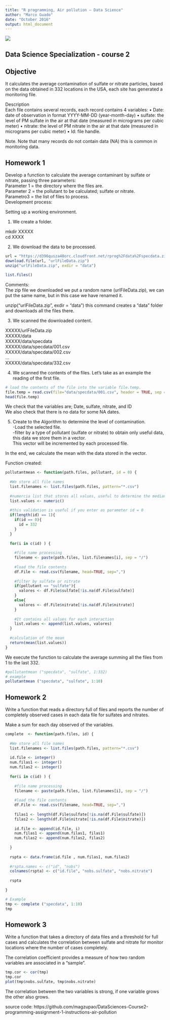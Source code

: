 ```yaml
---
title: "R programming, Air pollution – Data Science"
author: "Marco Guado"
date: "October 2016"
output: html_document
---
```

![](magz.png)  
    
## Data Science Specialization - course 2
  
## Objective  
It calculates the average contamination of sulfate or nitrate particles, based on the data obtained in 332 locations in the USA, each site has generated a monitoring file.  
  
Description  
Each file contains several records, each record contains 4 variables:
• Date: date of observation in format YYYY-MM-DD (year-month-day)
• sulfate: the level of PM sulfate in the air at that date (measured in micrograms per cubic meter)
• nitrate: the level of PM nitrate in the air at that date (measured in micrograms per cubic meter)
• Id: file handle.    
  
Note. Note that many records do not contain data (NA) this is common in monitoring data.    
  
## Homework 1  
  
Develop a function to calculate the average contaminant by sulfate or nitrate, passing three parameters:  
Parameter 1 = the directory where the files are.  
Parameter 2 = the pollutant to be calculated; sulfate or nitrate.  
Parametro3 = the list of files to process.  
Development process:  
  
Setting up a working environment.  
  
1. We create a folder.  
  
mkdir XXXXX  
cd XXXX  
  
2. We download the data to be processed.  
  
```r

url = "https://d396qusza40orc.cloudfront.net/rprog%2Fdata%2Fspecdata.zip"
download.file(url, "urlFileData.zip") 
unzip("urlFileData.zip", exdir = "data") 

list.files()

```
  
Comments:  
The zip file we downloaded we put a random name (urlFileData.zip), we can put the same name, but in this case we have renamed it.  
  
unzip("urlFileData.zip", exdir = "data")  this command creates a "data" folder and downloads all the files there.  
  
3. We scanned the downloaded content.  
  
XXXXX/urlFileData.zip  
XXXXX/data  
XXXXX/data/specdata  
XXXXX/data/specdata/001.csv  
XXXXX/data/specdata/002.csv  
…  
XXXXX/data/specdata/332.csv  
  
4. We scanned the contents of the files. Let's take as an example the reading of the first file.  
  
```r
# load the contents of the file into the variable file.temp.
file.temp = read.csv(file="data/specdata/001.csv", header = TRUE, sep = ",")
head(file.temp)

```
  
We check that the variables are; Date, sulfate, nitrate, and ID  
We also check that there is no data for some NA dates.  
  
5. Create to the Algorithm to determine the level of contamination.  
-Load the selected file.  
-filter by a type of pollutant (sulfate or nitrate) to obtain only useful data, this data we store them in a vector.  
This vector will be incremented by each processed file.  
  
In the end, we calculate the mean with the data stored in the vector.  
  
Function created:   
  
```r
pollutantmean <- function(path.files, pollutant, id = 0) {
  
  #We store all file names
  list.filenames <- list.files(path.files, pattern="*.csv")
  
  #numercia list that stores all values, useful to determine the median
  list.values <- numeric()
  
  #this validation is useful if you enter as parameter id = 0
  if(length(id) == 1){
    if(id == 0){
      id = 332
    }
  }
  
  for(i in c(id) ) {
    
    #file name processing
    filename <- paste(path.files, list.filenames[i], sep = "/")
    
    #load the file contents
    df.File <- read.csv(filename, head=TRUE, sep=",")
    
    #filter by sulfate or nitrate
    if(pollutant == "sulfate"){
      valores <- df.File$sulfate[!is.na(df.File$sulfate)]
    }
    else{
      valores <- df.File$nitrate[!is.na(df.File$nitrate)]
    }
    
    #It contains all values for each interaction
    list.values <- append(list.values, valores)
  }
  
  #calculation of the mean
  return(mean(list.values))
}

```
  
We execute the function to calculate the average summing all the files from 1 to the last 332.  
```r
#pollutantmean ("specdata", "sulfate", 1:332)
# example
pollutantmean ("specdata", "sulfate", 1:10)

```
  
## Homework 2  
  
Write a function that reads a directory full of files and reports the number of completely observed cases in each data file for sulfates and nitrates.  
  
Make a sum for each day observed of the variables.  
  
```r
complete  <- function(path.files, id) {
  
  #We store all file names
  list.filenames <- list.files(path.files, pattern="*.csv")
  
  id.file <- integer()
  num.filas1 <- integer()
  num.filas2 <- integer()
  
  for(i in c(id) ) {
    
    #file name processing
    filename <- paste(path.files, list.filenames[i], sep = "/")
    
    #load the file contents
    df.File <- read.csv(filename, head=TRUE, sep=",")
    
    filas1 <- length(df.File$sulfate[!is.na(df.File$sulfate)])
    filas2 <- length(df.File$nitrate[!is.na(df.File$nitrate)])
    
    id.file <- append(id.file, i)
    num.filas1 <- append(num.filas1, filas1)
    num.filas2 <- append(num.filas2, filas2)
    
  }
  
  rspta <- data.frame(id.file , num.filas1, num.filas2)
  
  #rspta.names <- c("id", "nobs")
  colnames(rspta) <- c("id.file", "nobs.sulfate", "nobs.nitrate")
  
  rspta
  
}

# Example
tmp <- complete ("specdata", 1:10)
tmp

```


## Homework 3
  
Write a function that takes a directory of data files and a threshold for full cases and calculates the correlation between sulfate and nitrate for monitor locations where the number of cases completely.  
  
The correlation coefficient provides a measure of how two random variables are associated in a “sample”.  
  
```r

tmp.cor <- cor(tmp)
tmp.cor
plot(tmp$nobs.sulfate, tmp$nobs.nitrate)

```
  
  
The correlation between the two variables is strong, if one variable grows the other also grows.  
  
source code: https://github.com/magzupao/DataSciences-Course2-programming-assignment-1-instructions-air-pollution

